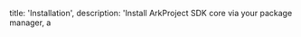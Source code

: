   title: 'Installation',
  description:
    'Install ArkProject SDK core via your package manager, a <script> tag, or build from source.',
}

## Installation

Install ArkProject Core via your package manager or build from source.

## Package manager

Install the required packages.

```bash
pnpm add @arkproject/core starknet
```

## Requirements

ArkProject Core is optimized for modern browsers. It is compatible with the following browsers.

- Chrome 64+
- Edge 79+
- Firefox 67+
- Opera 51+
- Safari 12+
